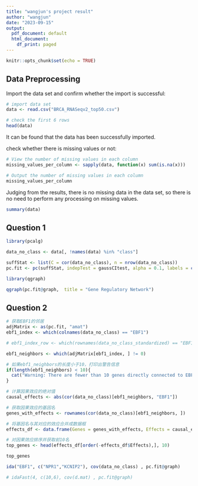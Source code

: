 ```yaml
---
title: "wangjun's project result"
author: "wangjun"
date: "2023-09-15"
output:
  pdf_document: default
  html_document:
    df_print: paged
---
```


```r
knitr::opts_chunk$set(echo = TRUE)
```


## Data Preprocessing

Import the data set and confirm whether the import is successful:

```r
# import data set
data <- read.csv("BRCA_RNASeqv2_top50.csv")

# check the first 6 rows
head(data)

```

It can be found that the data has been successfully imported.

check whether there is missing values or not:
```r
# View the number of missing values in each column
missing_values_per_column <- sapply(data, function(x) sum(is.na(x)))

# Output the number of missing values in each column
missing_values_per_column
```

Judging from the results, there is no missing data in the data set, so there is no need to perform any processing on missing values.

```r
summary(data)
```



## Question 1

```r

library(pcalg)

data_no_class <- data[, !names(data) %in% "class"]

suffStat <- list(C = cor(data_no_class), n = nrow(data_no_class))
pc.fit <- pc(suffStat, indepTest = gaussCItest, alpha = 0.1, labels = colnames(data_no_class))

```



```r

library(qgraph)

qgraph(pc.fit@graph,  title = "Gene Regulatory Network")

```

## Question 2

```R

# 获取EBF1的邻居
adjMatrix <- as(pc.fit, "amat")
ebf1_index <- which(colnames(data_no_class) == "EBF1")

# ebf1_index_row <- which(rownames(data_no_class_standardized) == "EBF1")

ebf1_neighbors <- which(adjMatrix[ebf1_index, ] != 0)

# 如果ebf1_neighbors的长度小于10，打印出警告信息
if(length(ebf1_neighbors) < 10){
  cat("Warning: There are fewer than 10 genes directly connected to EBF1 in the causal graph.\n")
}

# 计算因果效应的绝对值
causal_effects <- abs(cor(data_no_class)[ebf1_neighbors, "EBF1"])

# 获取因果效应的基因名
genes_with_effects <- rownames(cor(data_no_class)[ebf1_neighbors, ])

# 将基因名与其对应的效应合并成数据框
effects_df <- data.frame(Genes = genes_with_effects, Effects = causal_effects)

# 对因果效应排序并获取前10名
top_genes <- head(effects_df[order(-effects_df$Effects),], 10)

top_genes
```


```R
ida("EBF1", c("NPR1","KCNIP2"), cov(data_no_class) , pc.fit@graph)

# idaFast(4, c(10,6), cov(d.mat) , pc.fit@graph)
```



